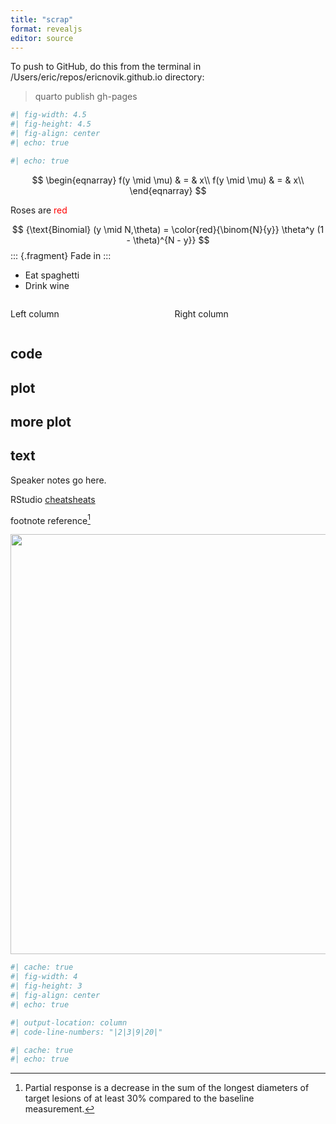 ```yaml
---
title: "scrap"
format: revealjs
editor: source
---
```



To push to GitHub, do this from the terminal in /Users/eric/repos/ericnovik.github.io directory:

> quarto publish gh-pages

```r
#| fig-width: 4.5
#| fig-height: 4.5
#| fig-align: center
#| echo: true

```

```r
#| echo: true

```



$$
\begin{eqnarray}
f(y \mid \mu) & = & x\\
f(y \mid \mu) & = & x\\
\end{eqnarray}
$$

Roses are [red]{style="color:red"}

$$
{\text{Binomial} (y \mid N,\theta) = \color{red}{\binom{N}{y}}
\theta^y (1 - \theta)^{N - y}}
$$
::: {.fragment}
Fade in
:::

::: incremental
-   Eat spaghetti
-   Drink wine
:::

::: columns
::: {.column width="50%"}
Left column
:::

::: {.column width="50%"}
Right column
:::
:::

::: panel-tabset
## code

## plot

## more plot
:::

::: callout-note
## text
:::

::: notes
Speaker notes go here.
:::

::: footer
RStudio [cheatsheats](https://www.rstudio.com/resources/cheatsheets/)
:::

footnote reference[^1]

[^1]: Partial response is a decrease in the sum of the longest diameters of target lesions of at least 30% compared to the baseline measurement.

![](images/int.jpg){fig-align="center" width="672"}

```r
#| cache: true
#| fig-width: 4
#| fig-height: 3
#| fig-align: center
#| echo: true

#| output-location: column
#| code-line-numbers: "|2|3|9|20|"
```

```r
#| cache: true
#| echo: true

```


